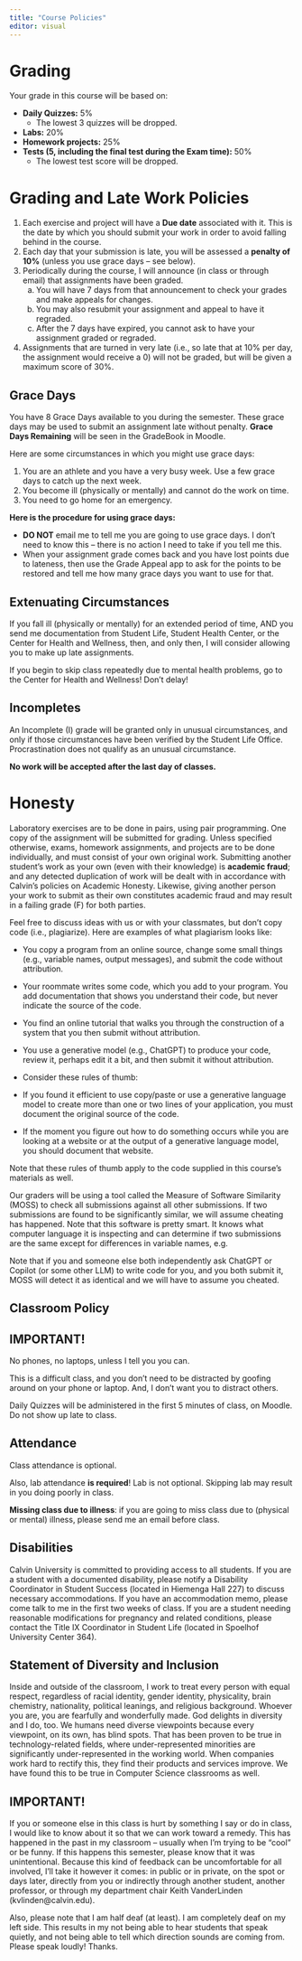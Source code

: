 ```yaml
---
title: "Course Policies"
editor: visual
---
```


# Grading {.unnumbered}

Your grade in this course will be based on:

- **Daily Quizzes:** 5%
    - The lowest 3 quizzes will be dropped.
- **Labs:** 20%
- **Homework projects:** 25%
- **Tests (5, including the final test during the Exam time):** 50%
    - The lowest test score will be dropped. 

# Grading and Late Work Policies {.unnumbered}

1. Each exercise and project will have a **Due date** associated with it. This is the date by which you should submit your work in order to avoid falling behind in the course.
2. Each day that your submission is late, you will be assessed a **penalty of 10%** (unless you use grace days -- see below).
3. Periodically during the course, I will announce (in class or through email) that assignments have been graded. 
   a. You will have 7 days from that announcement to check your grades and make appeals for changes.
    <!-- // Appeals are made through the GradeBoost Appeal app: https://gradeboost.cs.calvin.edu.  -->
    b. You may also resubmit your assignment and appeal to have it regraded. 
    <!-- Again, use the GradeBoost Appeal app.  -->
    c. After the 7 days have expired, you cannot ask to have your assignment graded or regraded. 
4. Assignments that are turned in very late (i.e., so late that at 10% per day, the assignment would receive a 0) will not be graded, but will be given a maximum score of 30%.


## Grace Days {.unnumbered}

You have 8 Grace Days available to you during the semester. These grace days may be used to submit an assignment late without penalty. **Grace Days Remaining** will be seen in the GradeBook in Moodle.

Here are some circumstances in which you might use grace days:

1. You are an athlete and you have a very busy week. Use a few grace days to catch up the next week.
2. You become ill (physically or mentally) and cannot do the work on time.
3. You need to go home for an emergency.

**Here is the procedure for using grace days:**

- **DO NOT** email me to tell me you are going to use grace days. I don't need to know this -- there is no action I need to take if you tell me this.
- When your assignment grade comes back and you have lost points due to lateness, then use the Grade Appeal app to ask for the points to be restored and tell me how many grace days you want to use for that.

## Extenuating Circumstances {.unnumbered}

If you fall ill (physically or mentally) for an extended period of time, AND you send me documentation from Student Life, Student Health Center, or the Center for Health and Wellness, then, and only then, I will consider allowing you to make up late assignments.

If you begin to skip class repeatedly due to mental health problems, go to the Center for Health and Wellness! Don't delay!

## Incompletes
An Incomplete (I) grade will be granted only in unusual circumstances, and only if those circumstances have been verified by the Student Life Office. Procrastination does not qualify as an unusual circumstance.

**No work will be accepted after the last day of classes.**

# Honesty {.unnumbered}

Laboratory exercises are to be done in pairs, using pair programming. One copy of the assignment will be submitted for grading.
Unless specified otherwise, exams, homework assignments, and projects are to be done individually, and must consist of your own original work. Submitting another student's work as your own (even with their knowledge) is **academic fraud**; and any detected duplication of work will be dealt with in accordance with Calvin's policies on Academic Honesty. Likewise, giving another person your work to submit as their own constitutes academic fraud and may result in a failing grade (F) for both parties.

Feel free to discuss ideas with us or with your classmates, but don’t copy code (i.e., plagiarize). Here are examples of what plagiarism looks like:

- You copy a program from an online source, change some small things (e.g., variable names, output messages), and submit the code without attribution.
- Your roommate writes some code, which you add to your program. You add documentation that shows you understand their code, but never indicate the source of the code.
- You find an online tutorial that walks you through the construction of a system that you then submit without attribution.
- You use a generative model (e.g., ChatGPT) to produce your code, review it, perhaps edit it a bit, and then submit it without attribution.
- 
Consider these rules of thumb:

- If you found it efficient to use copy/paste or use a generative language model to create more than one or two lines of your application, you must document the original source of the code.
- If the moment you figure out how to do something occurs while you are looking at a website or at the output of a generative language model, you should document that website.

Note that these rules of thumb apply to the code supplied in this course’s materials as well.

Our graders will be using a tool called the Measure of Software Similarity (MOSS) to check all submissions against all other submissions. If two submissions are found to be significantly similar, we will assume cheating has happened. Note that this software is pretty smart. It knows what computer language it is inspecting and can determine if two submissions are the same except for differences in variable names, e.g. 

Note that if you and someone else both independently ask ChatGPT or Copilot (or some other LLM) to write code for you, and you both submit it, MOSS will detect it as identical and we will have to assume you cheated.

## Classroom Policy

::: {.callout-caution}
## IMPORTANT!

No phones, no laptops, unless I tell you you can.

:::


This is a difficult class, and you don't need to be distracted by goofing around on your phone or laptop. And, I don't want you to distract others.

Daily Quizzes will be administered in the first 5 minutes of class, on Moodle. Do not show up late to class.

## Attendance

Class attendance is optional.

Also, lab attendance **is required**! Lab is not optional. Skipping lab may result in you doing poorly in class.

**Missing class due to illness**: if you are going to miss class due to (physical or mental) illness, please send me an email before class.

## Disabilities

Calvin University is committed to providing access to all students. If you are a student with a documented disability, please notify a Disability Coordinator in Student Success (located in Hiemenga Hall 227) to discuss necessary accommodations. If you have an accommodation memo, please come talk to me in the first two weeks of class. If you are a student needing reasonable modifications for pregnancy and related conditions, please contact the Title IX Coordinator in Student Life (located in Spoelhof University Center 364).

## Statement of Diversity and Inclusion

Inside and outside of the classroom, I work to treat every person with equal respect, regardless of racial identity, gender identity, physicality, brain chemistry, nationality, political leanings, and religious background. Whoever you are, you are fearfully and wonderfully made. God delights in diversity and I do, too. We humans need diverse viewpoints because every viewpoint, on its own, has blind spots. That has been proven to be true in technology-related fields, where under-represented minorities are significantly under-represented in the working world. When companies work hard to rectify this, they find their products and services improve. We have found this to be true in Computer Science classrooms as well.

::: {.callout-caution}
## IMPORTANT!

If you or someone else in this class is hurt by something I say or do in class, I would like to know about it so that we can work toward a remedy. This has happened in the past in my classroom -- usually when I'm trying to be "cool" or be funny. If this happens this semester, please know that it was unintentional. Because this kind of feedback can be uncomfortable for all involved, I’ll take it however it comes: in public or in private, on the spot or days later, directly from you or indirectly through another student, another professor, or through my department chair Keith VanderLinden (kvlinden@calvin.edu).

:::

Also, please note that I am half deaf (at least). I am completely deaf on my left side. This results in my not being able to hear students that speak quietly, and not being able to tell which direction sounds are coming from. Please speak loudly! Thanks.
